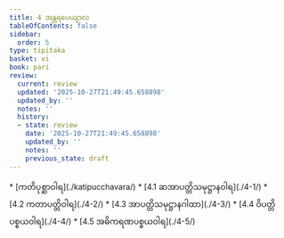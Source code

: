 ```yaml
---
title: 4 အန္တရပေယျာလ
tableOfContents: false
sidebar:
  order: 5
type: tipitaka
basket: vi
book: pari
review:
  current: review
  updated: '2025-10-27T21:49:45.658898'
  updated_by: ''
  notes: ''
  history:
  - state: review
    date: '2025-10-27T21:49:45.658898'
    updated_by: ''
    notes: ''
    previous_state: draft
---
```



<ReviewStatus review={frontmatter.review} showDetails={true} />

<HypothesisAnnotation frontmatter={frontmatter} />

<DynamicBreadcrumb />



<TableOfContents book="pari" section="4">
* [ကတိပုစ္ဆာဝါရ](./katipucchavara/)
* [4.1 ဆအာပတ္တိသမုဋ္ဌာနဝါရ](./4-1/)
* [4.2 ကတာပတ္တိဝါရ](./4-2/)
* [4.3 အာပတ္တိသမုဋ္ဌာနဂါထာ](./4-3/)
* [4.4 ဝိပတ္တိပစ္စယဝါရ](./4-4/)
* [4.5 အဓိကရဏပစ္စယဝါရ](./4-5/)
</TableOfContents>